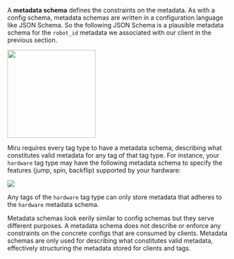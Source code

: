A **metadata schema** defines the constraints on the metadata. As with a config schema, metadata schemas are written in a configuration language like JSON Schema. So the following JSON Schema is a plausible metadata schema for the `robot_id` metadata we associated with our client in the previous section.

<Accordion title="Client Metadata Schema Example">
  <img height="200" src="/images/vocabulary/client-metadata-schema.png" style={{borderRadius: '7px'}}/>
</Accordion>

Miru requires every tag type to have a metadata schema, describing what constitutes valid metadata for any tag of that tag type. For instance, your `hardware` tag type may have the following metadata schema to specify the features (jump, spin, backflip) supported by your hardware:

<Accordion title="Hardware Tag Type Metadata Schema Example">
  <img src="/images/vocabulary/hardware-tag-type-metadata-schema.png" style={{borderRadius: '7px'}}/>
</Accordion>

Any tags of the `hardware` tag type can only store metadata that adheres to the `hardware` metadata schema.

Metadata schemas look eerily similar to config schemas but they serve different purposes. A metadata schema does not describe or enforce any constraints on the concrete configs that are consumed by clients. Metadata schemas are only used for describing what constitutes valid metadata, effectively structuring the metadata stored for clients and tags. 